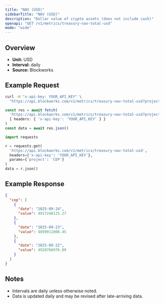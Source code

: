 ```yaml
---
title: "NAV (USD)"
sidebarTitle: "NAV (USD)"
description: "Dollar value of crypto assets (does not include cash)"
openapi: "GET /v1/metrics/treasury-nav-total-usd"
mode: "wide"
---
```


## Overview

- **Unit:** USD
- **Interval:** daily
- **Source:** Blockworks

## Example Request

<CodeGroup>

```bash cURL
curl -H "x-api-key: YOUR_API_KEY" \
  "https://api.blockworks.com/v1/metrics/treasury-nav-total-usd?project=CEP"
```

```typescript TypeScript
const res = await fetch(
  'https://api.blockworks.com/v1/metrics/treasury-nav-total-usd?project=CEP',
  { headers: { 'x-api-key': 'YOUR_API_KEY' } }
)
const data = await res.json()
```

```python Python
import requests

r = requests.get(
  'https://api.blockworks.com/v1/metrics/treasury-nav-total-usd',
  headers={'x-api-key': 'YOUR_API_KEY'},
  params={'project': 'CEP'}
)
data = r.json()
```

</CodeGroup>

## Example Response

```json
{
  "cep": [
    {
      "date": "2025-09-24",
      "value": 4917248125.27
    },
    {
      "date": "2025-09-23",
      "value": 4899911008.45
    },
    {
      "date": "2025-09-22",
      "value": 4928766976.09
    }
  ]
}
```

## Notes
- Intervals are daily unless otherwise noted.
- Data is updated daily and may be revised after late-arriving data.